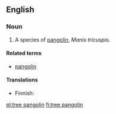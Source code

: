 {{wikipedia|pangolin}}
==English==

===Noun===
{{en-noun|sg=[[tree]] [[pangolin]]}}

# A species of [[pangolin]], ''Manis tricuspis''.

====Related terms====
* [[pangolin]]

====Translations====
{{trans-top|species of pangolin}}
* Finnish: {{t-|fi|kierteishäntämuurahaiskäpy}}
{{trans-mid}}
{{trans-bottom}}

[[pl:tree pangolin]]
[[fi:tree pangolin]]